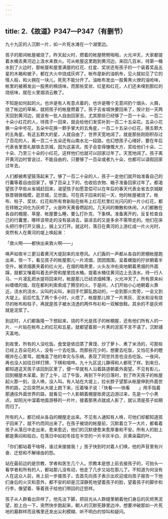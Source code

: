 ```yaml
---
---
---
```

title: 2.《故道》P347—P347（有删节）
---





九十九区的人沉默一片，如一片死水滩在一个湖里边。

孩子的那间帐屋被烧了。昨天起火时，燃着的帐屋劈劈啪啪，火光冲天，大家都提着水桶去黄河边上汲水来救火。可从帐屋这里跑到黄河边，来回几百米，待第一桶水到了火边时，那帐屋和屋里满屋的红花、红星、奖状还有孩子的一个装着奖品五星的木箱和被子，都在大火中烧成灰烬了。帐布是新的油帆布，见火就如见了它的情人般，和火拥在一块儿，死死不能分开了。油帐布发出一股黄黑火燎的油呛味，帐里的被褥发出一股黑的棉烧味，而那些奖状、红星和红花，人们还未嗅到那红的烧纸味，就在火里烟消云散了。

不知是如何起的火。也许是有人有意点着的，也许是哪个无意间扔个烟头、火屑，烧了帐边的草柴，就把孩子的帐屋燃着了。孩子去省城快要回来了，按计划一天两天回到黄河边，就该有一批人自由回家去，尤其那些已经够了一百一十朵、一百二十朵小红花的人，待孩子一回来，就会给他们发奖补到一百二十五朵花。五朵小花换一朵中号花，五朵中花换一颗手掌大的五角星，一百二十五朵小红花，换五颗大的五角星。有这五颗大的星，人就自由了，世界天宽地阔了。就是那些刚刚积存过了百花的人，离一百二十五朵还有山南水北一段路，也幻想孩子心绪好，要在年后代表省里晋礼献铁去京城，因为这喜讯，孩子会变得慷慨大方，奖给他们十朵、二十朵、乃至三十朵的小红花，这样他们也就可以回家过年了。天宽地阔了。孩子离开黄河边时曾说过，不能自由的，只要够了一百朵或者九十朵，也都可以请假回家过年去。

人们都被希望鼓荡起来了。够了一百二十朵的人，孩子一走他们就开始准备自己的行囊等着自由回家了。够了百朵上下的，也收拾衣物、箱子准备回家过年了。都渴望孩子早些从省城赶回来，渴望孩子如愿意偿可以在年后的春天代表全省去京城献铁晋钢做楷模，逛京城，见世面。可在孩子回来的前一天，他的帐屋被烧了。帐布、柱子、奖状、红花和所有育新贴在帐布上红花栏里红光闪闪的一片小红花，都在转眼之间化为灰烬了。火是昨天黄昏燃起的。几天间的懒散和休闲，人们都散在各自的棚屋、草屋、帐屋要么睡，要么打扑克、下象棋。准备离开的，反复检查自己的行囊里，哪样该带走的没有装进去，装进去的又是多余不需带走的。他们在床头把行李打开又捆上，捆上又打开。就这时，落日在黄河的上游红成一片火光时，突然有人在黄河的堤上唤起来：

「救火啊——都快出来救火啊——」

唤声如夜半三更沿着黄河大堤刮来的龙卷风。人们轰的一声都从各自的房棚帐屋跑出来，惊一下，看见孩子的帐屋那儿一片浓烟，团团围围，呈着螺旋的拧状朝着半空升。被浓烟裹夹着的红火光，在烟的暗黑里，火头左冲右突地朝着黑烟的外面蹿，就都又嚷着叫着去炉旁和屋里找水桶。提着水桶往黄河边上去汲水。待一行人马、一片凌乱把水提将回来时，帐屋那儿已经浓烟稀薄，火光冲天了。所有原来纠纠缠缠的烟，现在都利利索索成了腾空的火。于是间，人们开始小心地朝着火靠近，浇水的浇水，尖叫的尖叫，来回手忙脚乱跑动的，一会到那火势旁，一会又到大堤上。前后忙乱了两个多小时，火熄了，帐屋那儿除了一片黑灰、泥水和没有烧尽的帐布和柱子，再就是孩子被水浇透的两件布衫和一双解放鞋。其余的不是灰烬就是泥浆了。

到这时，人们都轰隆一下想起来，烧的不光是孩子的帐棚屋，还有他们所有人的一片、一片贴在帐布上的红花和五星。就都望着那一片黑的泥浆不言不语了，沉默铺天盖地。

到夜里，所有的人没吃饭。食堂是依旧蒸了黄馍、炒了萝卜、煮了米汤的，可那些已经上百朵花的人，没有一个去吃饭。而那些花少的，想要去吃饭，又怕花多的瞪眼并在心里骂，就掩盖了他的幸灾与乐祸，表现了同甘共苦也没去吃饭。一夜间，再也没人如往日样打牌、下棋和喧哗。九十九区这儿静得和人都死了样。到来日，都知道这天孩子该回到区里了，便一早就有人沿着路道朝着外面望。不见有影儿，回到棚屋木呆着。到了上午，过了午饭，再到下午的日落时，到了昨天孩子的帐屋起火那一刻，没人唤，没人叫。有人站在大堤上，拉长脖子望那从帐屋伸到外面世界的路，之后突然从大堤上跑下来，压着嗓子说：「快看——快看　　」用手指着那通往外面世界的路，就看见一个人影朝着棚屋账房这边游过来，先是一个小黑点，如阳光中溜着地面游移的一片叶，接着那黑点就成人影了，就认清是孩子如期而归了。

所有的人，都已经从各自的棚屋走出来。不见有人通知有人唤，可他们却都知道孩子回来了，就不约而同出来了。在孩子被烧的帐屋前，沉默着立下一大片，都看着孩子从落日中走出来，愈来愈近，他们的沉默便愈来愈厚重和不安。所有人的脸上都是黄闷和枯白，在落日中如初冬挂在半空的一片半灰半白、灰黄染霜的叶。

「你们都站着干啥呀，谁过来接接我！」孩子快到时对着人们唤，他的声音里有兴奋、迁怒和不解缘由的怨。

站在最前边的是宗教、学者和医生几个人。宗教本是想上前去接孩子的，可抬头一看学者和所有的人，都站那儿没有动，他走了几步又站在那儿了。不知道为何没有人在这众人前，肯上前一步接孩子，去首先向孩子表示出欢迎或向孩子报告一下他们身后的火灾和意外，都不安的却是沉深静死地望着孩子的脸，望着孩子的脚步和行李，像望着、等着孩子给他们带回的迁怒样。

孩子从人群看出异样了。他先淡下脚，把目光从人群缝里朝着他们身后的灰烬黑泥望，脸上白一下，突然快步跑起来，朝人的沉默死静里边冲，想要冲破那如一片死地的墓群样而且嘴里还发出尖利模糊、听不明白的惊叫和疑问。